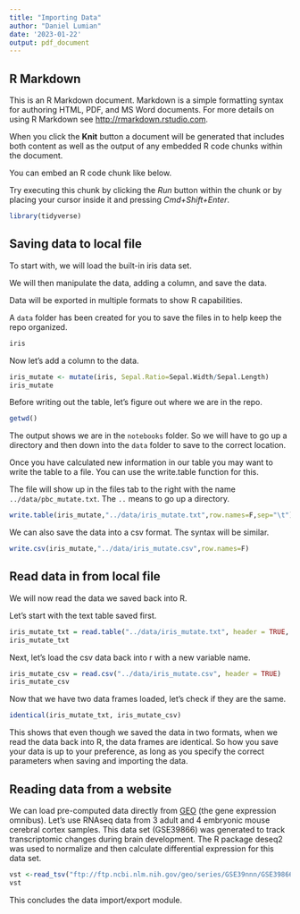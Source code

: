 ```yaml
---
title: "Importing Data"
author: "Daniel Lumian"
date: '2023-01-22'
output: pdf_document
---
```


## R Markdown

This is an R Markdown document. Markdown is a simple formatting syntax for authoring HTML, PDF, and MS Word documents. For more details on using R Markdown see <http://rmarkdown.rstudio.com>.

When you click the **Knit** button a document will be generated that includes both content as well as the output of any embedded R code chunks within the document. 

You can embed an R code chunk like below.

Try executing this chunk by clicking the *Run* button within the chunk or by placing your cursor inside it and pressing *Cmd+Shift+Enter*. 
```r
library(tidyverse)
```

## Saving data to local file
To start with, we will load the built-in iris data set.

We will then manipulate the data, adding a column, and save the data.

Data will be exported in multiple formats to show R capabilities.

A `data` folder has been created for you to save the files in to help keep the 
repo organized.
```r
iris
```
Now let's add a column to the data.
```r
iris_mutate <- mutate(iris, Sepal.Ratio=Sepal.Width/Sepal.Length) 
iris_mutate
```

Before writing out the table, let's figure out where we are in the repo.
```r
getwd()
```
The output shows we are in the `notebooks` folder. So we will have to go up a directory
and then down into the `data` folder to save to the correct location.

Once you have calculated new information in our table you may want to write the table to a file.  You can use the write.table function for this.

The file will show up in the files tab to the right with the name `../data/pbc_mutate.txt`. The `..` means to go up a directory.
```r
write.table(iris_mutate,"../data/iris_mutate.txt",row.names=F,sep="\t")
```

We can also save the data into a csv format. The syntax will be similar.
```r
write.csv(iris_mutate,"../data/iris_mutate.csv",row.names=F)
```

## Read data in from local file

We will now read the data we saved back into R. 

Let's start with the text table saved first.
```r
iris_mutate_txt = read.table("../data/iris_mutate.txt", header = TRUE, sep = "\t")
iris_mutate_txt
```

Next, let's load the csv data back into r with a new variable name.
```r
iris_mutate_csv = read.csv("../data/iris_mutate.csv", header = TRUE)
iris_mutate_csv
```

Now that we have two data frames loaded, let's check if they are the same.
```r
identical(iris_mutate_txt, iris_mutate_csv)
```
This shows that even though we saved the data in two formats, when we read the 
data back into R, the data frames are identical. So how you save your data is up
to your preference, as long as you specify the correct parameters when saving
and importing the data.

## Reading data from a website
We can load pre-computed data directly from [GEO](https://www.ncbi.nlm.nih.gov/geo/
) (the gene expression omnibus).  Let's use RNAseq data from 3 adult and 4 embryonic mouse cerebral cortex samples.  This data set (GSE39866) was generated to track transcriptomic changes during brain development. The R package deseq2 was used to normalize and then calculate differential expression for this data set.
```r
vst <-read_tsv("ftp://ftp.ncbi.nlm.nih.gov/geo/series/GSE39nnn/GSE39866/suppl/GSE39866_Mouse.VarianceStabilized.Datagene.txt.gz")
vst
```
This concludes the data import/export module.